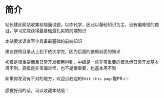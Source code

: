 # 简介
 
站长建此网站收集前端面试题，以练代学，因此以基础知识为主，没有偏难怪的题目，学习完能获得最基础最扎实的前端知识

本站要求读者至少具备最基础的前端知识

建议按照目录从上到下依次学完，因为后面的依赖前面的知识

初级是很重要而且日常开发都用得到，中级是一些非常重要的概念但日常开发基本用不到，高级是非常偏难怪，也不是很重要，也基本用不到

如果你发现有不对的地方，欢迎点右边的`Edit this page`提PR 👉

感觉好用的话，可以收藏本站哦！